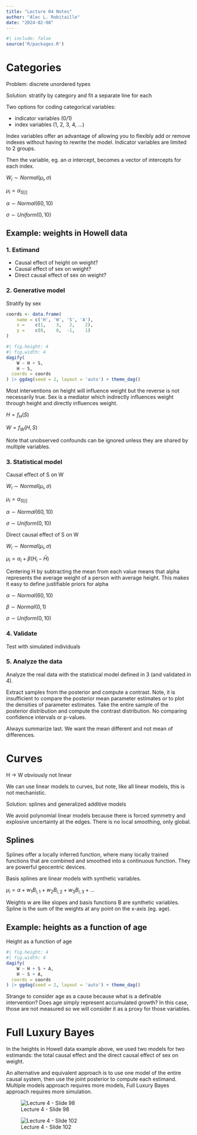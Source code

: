 ```yaml
---
title: "Lecture 04 Notes"
author: "Alec L. Robitaille"
date: "2024-02-08"
---
```


```r
#| include: false
source('R/packages.R')
```



# Categories

Problem: discrete unordered types

Solution: stratify by category and fit a separate line for each

Two options for coding categorical variables: 

- indicator variables (0/1)
- index variables (1, 2, 3, 4, ...)


Index variables offer an advantage of allowing you to flexibly add or 
remove indexes without having to rewrite the model. Indicator variables
are limited to 2 groups. 

Then the variable, eg. an $\alpha$ intercept, becomes a vector of intercepts
for each index. 


$W_{i} \sim Normal(\mu_{i}, \sigma)$

$\mu_{i} = \alpha_{S[i]}$

$\alpha \sim Normal(60, 10)$

$\sigma \sim Uniform(0, 10)$


## Example: weights in Howell data


### 1. Estimand

- Causal effect of height on weight?
- Causal effect of sex on weight?
- Direct causal effect of sex on weight?


### 2. Generative model

Stratify by sex

```r
coords <- data.frame(
	name = c('H', 'W', 'S', 'A'),
	x =    c(1,    3,   2,    2),
	y =    c(0,    0,  -1,    1)
)
```

```r
#| fig.height: 4
#| fig.width: 4 
dagify(
	W ~ H + S,
	H ~ S,
  coords = coords
) |> ggdag(seed = 2, layout = 'auto') + theme_dag()
```

Most interventions on height will influence weight but the reverse is not 
necessarily true. Sex is a mediator which indirectly influences weight through
height and directly influences weight.

$H = f_{H} (S)$

$W = f_{W}(H, S)$


Note that unobserved confounds can be ignored unless they are shared by
multiple variables. 


### 3. Statistical model

Causal effect of S on W

$W_{i} \sim Normal(\mu_{i}, \sigma)$

$\mu_{i} = \alpha_{S[i]}$

$\alpha \sim Normal(60, 10)$

$\sigma \sim Uniform(0, 10)$


Direct causal effect of S on W

$W_{i} \sim Normal(\mu_{i}, \sigma)$

$\mu_{i} = \alpha_{i} + \beta(H_{i} - \bar{H})$

Centering H by subtracting the mean from each value means that alpha
represents the average weight of a person with average height. 
This makes it easy to define justifiable priors for alpha

$\alpha \sim Normal(60, 10)$

$\beta \sim Normal(0, 1)$

$\sigma \sim Uniform(0, 10)$



### 4. Validate


Test with simulated individuals


### 5. Analyze the data

Analyze the real data with the statistical model
defined in 3 (and validated in 4). 

Extract samples from the posterior and compute a contrast. Note, it is
insufficient to compare the posterior mean parameter estimates or
to plot the densities of parameter estimates. Take the entire sample of the
posterior distribution and compute the contrast distribution. No comparing
confidence intervals or p-values. 

Always summarize last. We want the mean different and not mean of differences. 


# Curves

H -> W obviously not linear


We can use linear models to curves, but note, like all linear models, 
this is not mechanistic.

Solution: splines and generalized additive models

We avoid polynomial linear models because there is forced symmetry  and 
explosive uncertainty at the edges. There is no local smoothing, only global. 


## Splines

Splines offer a locally inferred function, where many locally trained 
functions that are combined and smoothed into a continuous function.
They are powerful geocentric devices. 

Basis splines are linear models with synthetic variables. 


$\mu_{i} = \alpha + w_{1} B_{i, 1} + w_{2} B_{i, 2} + w_{3} B_{i, 3} + ...$


Weights w are like slopes and basis functions B are synthetic variables. 
Spline is the sum of the weights at any point on the x-axis (eg. age). 



## Example: heights as a function of age


Height as a function of age

```r
#| fig.height: 4
#| fig.width: 4 
dagify(
	W ~ H + S + A, 
	H ~ S + A,
  coords = coords
) |> ggdag(seed = 2, layout = 'auto') + theme_dag()
```

Strange to consider age as a cause because what is a definable intervention?
Does age simply represent accumulated growth? In this case, those are not
measured so we will consider it as a proxy for those variables. 



# Full Luxury Bayes

In the heights in Howell data example above, we used two models for two
estimands: the total causal effect and the direct causal effect of sex on
weight.

An alternative and equivalent approach is to use one model of the entire causal
system, then use the joint posterior to compute each estimand.
Multiple models approach requires more models, Full Luxury Bayes approach
requires more simulation. 


![Lecture 4 - Slide 98](../graphics/stat_rethinking_l04_slide98.png)


![Lecture 4 - Slide 102](../graphics/stat_rethinking_l04_slide102.png)
